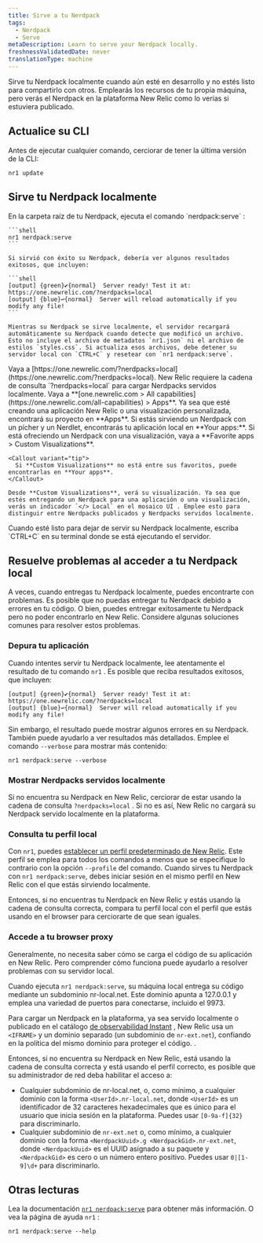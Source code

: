 ```yaml
---
title: Sirve a tu Nerdpack
tags:
  - Nerdpack
  - Serve
metaDescription: Learn to serve your Nerdpack locally.
freshnessValidatedDate: never
translationType: machine
---
```


Sirve tu Nerdpack localmente cuando aún esté en desarrollo y no estés listo para compartirlo con otros. Emplearás los recursos de tu propia máquina, pero verás el Nerdpack en la plataforma New Relic como lo verías si estuviera publicado.

## Actualice su CLI

Antes de ejecutar cualquier comando, cerciorar de tener la última versión de la CLI:

```shell
nr1 update
```

## Sirve tu Nerdpack localmente

<Steps>
  <Step>
    En la carpeta raíz de tu Nerdpack, ejecuta el comando `nerdpack:serve` :

    ```shell
    nr1 nerdpack:serve
    ```

    Si sirvió con éxito su Nerdpack, debería ver algunos resultados exitosos, que incluyen:

    ```shell
    [output] {green}✔{normal}  Server ready! Test it at: https://one.newrelic.com/?nerdpacks=local
    [output] {blue}↩{normal}  Server will reload automatically if you modify any file!
    ```

    Mientras su Nerdpack se sirve localmente, el servidor recargará automáticamente su Nerdpack cuando detecte que modificó un archivo. Esto no incluye el archivo de metadatos `nr1.json` ni el archivo de estilos `styles.css`. Si actualiza esos archivos, debe detener su servidor local con `CTRL+C` y resetear con `nr1 nerdpack:serve`.
  </Step>

  <Step>
    Vaya a [https://one.newrelic.com/?nerdpacks=local](https://one.newrelic.com/?nerdpacks=local). New Relic requiere la cadena de consulta `?nerdpacks=local` para cargar Nerdpacks servidos localmente.
  </Step>

  <Step>
    Vaya a <DNT>**[one.newrelic.com > All capabilities](https://one.newrelic.com/all-capabilities) > Apps**</DNT>. Ya sea que esté creando una aplicación New Relic o una visualización personalizada, encontrará su proyecto en <DNT>**Apps**</DNT>.
  </Step>

  <Step>
    Si estás sirviendo un Nerdpack con un pícher y un Nerdlet, encontrarás tu aplicación local en <DNT>**Your apps:**</DNT>. Si está ofreciendo un Nerdpack con una visualización, vaya a <DNT>**Favorite apps > Custom Visualizations**</DNT>.

    <Callout variant="tip">
      Si **Custom Visualizations** no está entre sus favoritos, puede encontrarlas en **Your apps**.
    </Callout>

    Desde **Custom Visualizations**, verá su visualización. Ya sea que estés entregando un Nerdpack para una aplicación o una visualización, verás un indicador `</> Local` en el mosaico UI . Emplee esto para distinguir entre Nerdpacks publicados y Nerdpacks servidos localmente.
  </Step>

  <Step>
    Cuando esté listo para dejar de servir su Nerdpack localmente, escriba `CTRL+C` en su terminal donde se está ejecutando el servidor.
  </Step>
</Steps>

## Resuelve problemas al acceder a tu Nerdpack local

A veces, cuando entregas tu Nerdpack localmente, puedes encontrarte con problemas. Es posible que no puedas entregar tu Nerdpack debido a errores en tu código. O bien, puedes entregar exitosamente tu Nerdpack pero no poder encontrarlo en New Relic. Considere algunas soluciones comunes para resolver estos problemas.

### Depura tu aplicación

Cuando intentes servir tu Nerdpack localmente, lee atentamente el resultado de tu comando `nr1` . Es posible que reciba resultados exitosos, que incluyen:

```shell
[output] {green}✔{normal}  Server ready! Test it at: https://one.newrelic.com/?nerdpacks=local
[output] {blue}↩{normal}  Server will reload automatically if you modify any file!
```

Sin embargo, el resultado puede mostrar algunos errores en su Nerdpack. También puede ayudarlo a ver resultados más detallados. Emplee el comando `--verbose` para mostrar más contenido:

```shell
nr1 nerdpack:serve --verbose
```

### Mostrar Nerdpacks servidos localmente

Si no encuentra su Nerdpack en New Relic, cerciorar de estar usando la cadena de consulta `?nerdpacks=local` . Si no es así, New Relic no cargará su Nerdpack servido localmente en la plataforma.

### Consulta tu perfil local

Con `nr1`, puedes [establecer un perfil predeterminado de New Relic](/docs/new-relic-solutions/build-nr-ui/nr1-cli/nr1-common/#nr1-profiles). Este perfil se emplea para todos los comandos a menos que se especifique lo contrario con la opción `--profile` del comando. Cuando sirves tu Nerdpack con `nr1 nerdpack:serve`, debes iniciar sesión en el mismo perfil en New Relic con el que estás sirviendo localmente.

Entonces, si no encuentras tu Nerdpack en New Relic y estás usando la cadena de consulta correcta, compara tu perfil local con el perfil que estás usando en el browser para cerciorarte de que sean iguales.

### Accede a tu browser proxy

Generalmente, no necesita saber cómo se carga el código de su aplicación en New Relic. Pero comprender cómo funciona puede ayudarlo a resolver problemas con su servidor local.

Cuando ejecuta `nr1 nerdpack:serve`, su máquina local entrega su código mediante un subdominio nr-local.net. Este dominio apunta a 127.0.0.1 y emplea una variedad de puertos para conectarse, incluido el 9973.

Para cargar un Nerdpack en la plataforma, ya sea servido localmente o publicado en el catálogo [de observabilidad Instant](https://newrelic.com/instant-observability) , New Relic usa un `<IFRAME>` y un dominio separado (un subdominio de `nr-ext.net`), confiando en la política del mismo dominio para proteger el código. .

Entonces, si no encuentra su Nerdpack en New Relic, está usando la cadena de consulta correcta y está usando el perfil correcto, es posible que su administrador de red deba habilitar el acceso a:

* Cualquier subdominio de nr-local.net, o, como mínimo, a cualquier dominio con la forma `<UserId>.nr-local.net`, donde `<UserId>` es un identificador de 32 caracteres hexadecimales que es único para el usuario que inicia sesión en la plataforma. Puedes usar `[0-9a-f]{32}` para discriminarlo.
* Cualquier subdominio de `nr-ext.net` o, como mínimo, a cualquier dominio con la forma `<NerdpackUuid>.g <NerdpackGid>.nr-ext.net`, donde `<NerdpackUuid>` es el UUID asignado a su paquete y `<NerdpackGid>` es cero o un número entero positivo. Puedes usar `0|[1-9]\d+` para discriminarlo.

## Otras lecturas

Lea la documentación [`nr1 nerdpack:serve`](/explore-docs/nr1-nerdpack#nr1-nerdpackserve) para obtener más información. O vea la página de ayuda `nr1` :

```shell
nr1 nerdpack:serve --help
```
